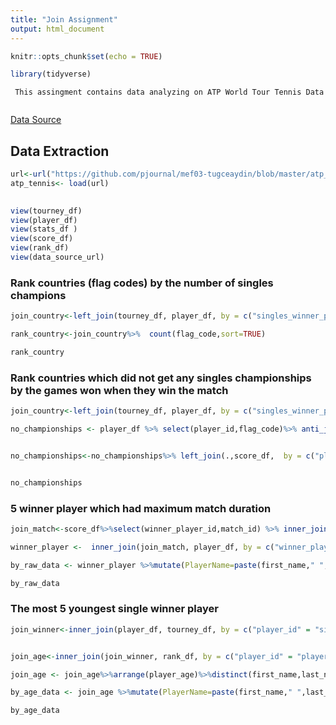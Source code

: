 ```yaml
---
title: "Join Assignment"
output: html_document
---
```


```r
knitr::opts_chunk$set(echo = TRUE)

library(tidyverse)

```

```
 This assingment contains data analyzing on ATP World Tour Tennis Data
 
``` 
 [Data Source](https://github.com/serve-and-volley/atp-world-tour-tennis-data) 


## Data Extraction
```r

url<-url("https://github.com/pjournal/mef03-tugceaydin/blob/master/atp_tennis_data_2017.RData?raw=true")
atp_tennis<- load(url)
 

view(tourney_df)
view(player_df)   
view(stats_df )       
view(score_df)     
view(rank_df)         
view(data_source_url)
```

### Rank countries (flag codes) by the number of singles champions


```r

join_country<-left_join(tourney_df, player_df, by = c("singles_winner_player_id" = "player_id"))

rank_country<-join_country%>%  count(flag_code,sort=TRUE)

rank_country

```
### Rank countries which did not get any singles championships by the games won when they win the match


```r

join_country<-left_join(tourney_df, player_df, by = c("singles_winner_player_id" = "player_id"))

no_championships <- player_df %>% select(player_id,flag_code)%>% anti_join(.,rank_country)


no_championships<-no_championships%>% left_join(.,score_df,  by = c("player_id" = "winner_player_id"))%>%group_by(flag_code)%>%  summarise(total_won=sum(winner_games_won,na.rm=TRUE))%>%arrange(desc(total_won))


no_championships

```

###  5 winner player  which had maximum match duration

```r

join_match<-score_df%>%select(winner_player_id,match_id) %>% inner_join(stats_df, score_df, by = c("match_id" = "match_id"))

winner_player <-  inner_join(join_match, player_df, by = c("winner_player_id.x" = "player_id"))%>% select(first_name,last_name,match_duration)%>%arrange(desc(match_duration))

by_raw_data <- winner_player %>%mutate(PlayerName=paste(first_name," ",last_name),rank =row_number(),vars_group = 'match_duration' ) %>% filter(rank<6) %>%select(PlayerName,match_duration) 

by_raw_data

```

###  The most 5 youngest single winner player

```r


join_winner<-inner_join(player_df, tourney_df, by = c("player_id" = "singles_winner_player_id"))%>%select(player_id,first_name,last_name)


join_age<-inner_join(join_winner, rank_df, by = c("player_id" = "player_id"))

join_age <- join_age%>%arrange(player_age)%>%distinct(first_name,last_name,player_age)

by_age_data <- join_age %>%mutate(PlayerName=paste(first_name," ",last_name),rank =row_number(),vars_group = 'player_age' ) %>% filter(rank<6) %>%select(PlayerName,player_age) 

by_age_data

```


